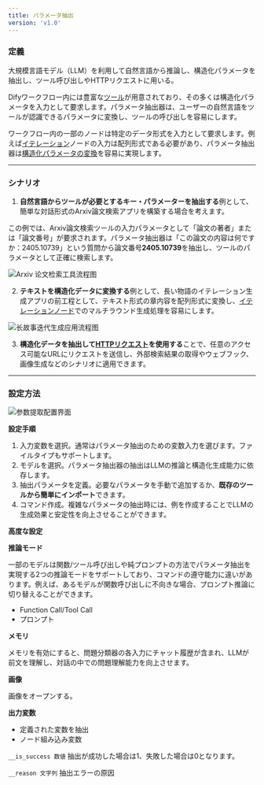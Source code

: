 ```yaml
---
title: パラメータ抽出
version: 'v1.0'
---
```


### 定義

大規模言語モデル（LLM）を利用して自然言語から推論し、構造化パラメータを抽出し、ツール呼び出しやHTTPリクエストに用いる。

Difyワークフロー内には豊富な[ツール](../../../tools/introduction)が用意されており、その多くは構造化パラメータを入力として要求します。パラメータ抽出器は、ユーザーの自然言語をツールが認識できるパラメータに変換し、ツールの呼び出しを容易にします。

ワークフロー内の一部のノードは特定のデータ形式を入力として要求します。例えば[イテレーション](./iteration)ノードの入力は配列形式である必要があり、パラメータ抽出器は[構造化パラメータの変換](./iteration#1)を容易に実現します。

***

### シナリオ

1. **自然言語からツールが必要とするキー・パラメーターを抽出する**例として、簡単な対話形式のArxiv論文検索アプリを構築する場合を考えます。

この例では、Arxiv論文検索ツールの入力パラメータとして「論文の著者」または「論文番号」が要求されます。パラメータ抽出器は「この論文の内容は何ですか：2405.10739」という質問から論文番号**2405.10739**を抽出し、ツールのパラメータとして正確に検索します。

<Frame caption="Arxiv論文検索ツール">
  <img src="../../../../img/jp-parameter-extractor1.png" alt="Arxiv 论文检索工具流程图" />
</Frame>

2. **テキストを構造化データに変換する**例として、長い物語のイテレーション生成アプリの前工程として、テキスト形式の章内容を配列形式に変換し、[イテレーションノード](./iteration)でのマルチラウンド生成処理を容易にします。

<Frame caption="テキストを構造化データに変換する">
  <img src="../../../../img/jp-parameter-extractor2.png" alt="长故事迭代生成应用流程图" />
</Frame>

3. **構造化データを抽出して**[**HTTPリクエスト**](./http-request)**を使用する**ことで、任意のアクセス可能なURLにリクエストを送信し、外部検索結果の取得やウェブフック、画像生成などのシナリオに適用できます。

***

### 設定方法

<Frame caption="パラメータ抽出の設定" width="375">
  <img src="../../../../img/jp-parameter-extractor-setting.png" alt="参数提取配置界面" />
</Frame>

**設定手順**

1. 入力変数を選択。通常はパラメータ抽出のための変数入力を選びます。ファイルタイプもサポートします。
2. モデルを選択。パラメータ抽出器の抽出はLLMの推論と構造化生成能力に依存します。
3. 抽出パラメータを定義。必要なパラメータを手動で追加するか、**既存のツールから簡単にインポート**できます。
4. コマンド作成。複雑なパラメータの抽出時には、例を作成することでLLMの生成効果と安定性を向上させることができます。

**高度な設定**

**推論モード**

一部のモデルは関数/ツール呼び出しや純プロンプトの方法でパラメータ抽出を実現する2つの推論モードをサポートしており、コマンドの遵守能力に違いがあります。例えば、あるモデルが関数呼び出しに不向きな場合、プロンプト推論に切り替えることができます。

* Function Call/Tool Call
* プロンプト

**メモリ**

メモリを有効にすると、問題分類器の各入力にチャット履歴が含まれ、LLMが前文を理解し、対話の中での問題理解能力を向上させます。

**画像**

画像をオープンする。

**出力変数**

* 定義された変数を抽出
* ノード組み込み変数

`__is_success 数値` 抽出が成功した場合は1、失敗した場合は0となります。

`__reason 文字列` 抽出エラーの原因